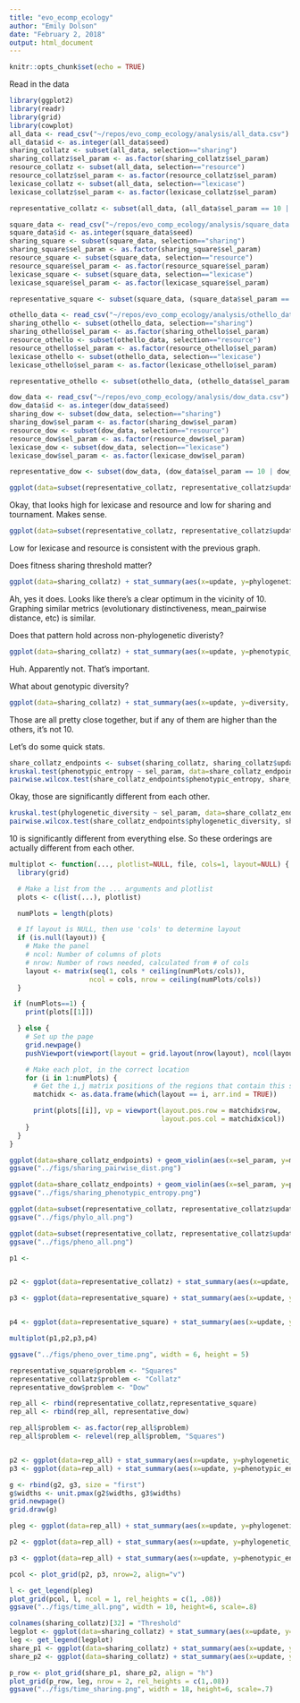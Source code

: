 ```yaml
---
title: "evo_ecomp_ecology"
author: "Emily Dolson"
date: "February 2, 2018"
output: html_document
---
```


```r
knitr::opts_chunk$set(echo = TRUE)
```

Read in the data

```r
library(ggplot2)
library(readr)
library(grid)
library(cowplot)
all_data <- read_csv("~/repos/evo_comp_ecology/analysis/all_data.csv")
all_data$id <- as.integer(all_data$seed)
sharing_collatz <- subset(all_data, selection=="sharing")
sharing_collatz$sel_param <- as.factor(sharing_collatz$sel_param)
resource_collatz <- subset(all_data, selection=="resource")
resource_collatz$sel_param <- as.factor(resource_collatz$sel_param)
lexicase_collatz <- subset(all_data, selection=="lexicase")
lexicase_collatz$sel_param <- as.factor(lexicase_collatz$sel_param)

representative_collatz <- subset(all_data, (all_data$sel_param == 10 | all_data$selection != "sharing") & (all_data$sel_param == -1 | all_data$selection != "lexicase") & (all_data$sel_param == -1 | all_data$selection != "resource") )

square_data <- read_csv("~/repos/evo_comp_ecology/analysis/square_data.csv")
square_data$id <- as.integer(square_data$seed)
sharing_square <- subset(square_data, selection=="sharing")
sharing_square$sel_param <- as.factor(sharing_square$sel_param)
resource_square <- subset(square_data, selection=="resource")
resource_square$sel_param <- as.factor(resource_square$sel_param)
lexicase_square <- subset(square_data, selection=="lexicase")
lexicase_square$sel_param <- as.factor(lexicase_square$sel_param)

representative_square <- subset(square_data, (square_data$sel_param == .1 | square_data$selection != "sharing") & (square_data$sel_param == 11 | square_data$selection != "lexicase") & (square_data$sel_param == 500 | square_data$selection != "resource") )

othello_data <- read_csv("~/repos/evo_comp_ecology/analysis/othello_data.csv")
sharing_othello <- subset(othello_data, selection=="sharing")
sharing_othello$sel_param <- as.factor(sharing_othello$sel_param)
resource_othello <- subset(othello_data, selection=="resource")
resource_othello$sel_param <- as.factor(resource_othello$sel_param)
lexicase_othello <- subset(othello_data, selection=="lexicase")
lexicase_othello$sel_param <- as.factor(lexicase_othello$sel_param)

representative_othello <- subset(othello_data, (othello_data$sel_param == 1 | othello_data$selection != "sharing"))

dow_data <- read_csv("~/repos/evo_comp_ecology/analysis/dow_data.csv")
dow_data$id <- as.integer(dow_data$seed)
sharing_dow <- subset(dow_data, selection=="sharing")
sharing_dow$sel_param <- as.factor(sharing_dow$sel_param)
resource_dow <- subset(dow_data, selection=="resource")
resource_dow$sel_param <- as.factor(resource_dow$sel_param)
lexicase_dow <- subset(dow_data, selection=="lexicase")
lexicase_dow$sel_param <- as.factor(lexicase_dow$sel_param)

representative_dow <- subset(dow_data, (dow_data$sel_param == 10 | dow_data$selection != "sharing"))


```

```r
ggplot(data=subset(representative_collatz, representative_collatz$update == 990)) + geom_violin(aes(x=selection, y=phylogenetic_diversity)) + theme_classic()

```

Okay, that looks high for lexicase and resource and low for sharing and tournament. Makes sense.

```r

ggplot(data=subset(representative_collatz, representative_collatz$update == 990)) + geom_violin(aes(x=selection, y=mrca_depth)) + theme_classic()

```

Low for lexicase and resource is consistent with the previous graph.

Does fitness sharing threshold matter?

```r
ggplot(data=sharing_collatz) + stat_summary(aes(x=update, y=phylogenetic_diversity, group=sel_param, color=sel_param, fill=sel_param), fun.data ="mean_cl_boot", geom = "smooth") + theme_classic() + scale_x_continuous("Update") + scale_y_continuous()
```
Ah, yes it does. Looks like there's a clear optimum in the vicinity of 10. Graphing similar metrics (evolutionary distinctiveness, mean_pairwise distance, etc) is similar.

Does that pattern hold across non-phylogenetic diveristy?

```r
ggplot(data=sharing_collatz) + stat_summary(aes(x=update, y=phenotypic_entropy, group=sel_param, color=sel_param, fill=sel_param), fun.data ="mean_cl_boot", geom = "smooth") + theme_classic() + scale_x_continuous("Update") + scale_y_continuous()
```
Huh. Apparently not. That's important.

What about genotypic diversity?
```r
ggplot(data=sharing_collatz) + stat_summary(aes(x=update, y=diversity, group=sel_param, color=sel_param, fill=sel_param), fun.data ="mean_cl_boot", geom = "smooth") + theme_classic() + scale_x_continuous("Update") + scale_y_continuous()
```
Those are all pretty close together, but if any of them are higher than the others, it's not 10.

Let's do some quick stats.

```r
share_collatz_endpoints <- subset(sharing_collatz, sharing_collatz$update == 990)
kruskal.test(phenotypic_entropy ~ sel_param, data=share_collatz_endpoints)
pairwise.wilcox.test(share_collatz_endpoints$phenotypic_entropy, share_collatz_endpoints$sel_param, p.adjust.method = "bonferroni")
```
Okay, those are significantly different from each other.

```r
kruskal.test(phylogenetic_diversity ~ sel_param, data=share_collatz_endpoints)
pairwise.wilcox.test(share_collatz_endpoints$phylogenetic_diversity, share_collatz_endpoints$sel_param, p.adjust.method = "bonferroni")
```
10 is significantly different from everything else. So these orderings are actually different from each other.

```r
multiplot <- function(..., plotlist=NULL, file, cols=1, layout=NULL) {
  library(grid)

  # Make a list from the ... arguments and plotlist
  plots <- c(list(...), plotlist)

  numPlots = length(plots)

  # If layout is NULL, then use 'cols' to determine layout
  if (is.null(layout)) {
    # Make the panel
    # ncol: Number of columns of plots
    # nrow: Number of rows needed, calculated from # of cols
    layout <- matrix(seq(1, cols * ceiling(numPlots/cols)),
                    ncol = cols, nrow = ceiling(numPlots/cols))
  }

 if (numPlots==1) {
    print(plots[[1]])

  } else {
    # Set up the page
    grid.newpage()
    pushViewport(viewport(layout = grid.layout(nrow(layout), ncol(layout))))

    # Make each plot, in the correct location
    for (i in 1:numPlots) {
      # Get the i,j matrix positions of the regions that contain this subplot
      matchidx <- as.data.frame(which(layout == i, arr.ind = TRUE))

      print(plots[[i]], vp = viewport(layout.pos.row = matchidx$row,
                                      layout.pos.col = matchidx$col))
    }
  }
}

ggplot(data=share_collatz_endpoints) + geom_violin(aes(x=sel_param, y=mean_pairwise_distance, fill=sel_param)) + theme_classic() +theme(legend.position = "none") + scale_x_discrete("Sharing threshold") + scale_y_continuous("Mean pairwise distance")
ggsave("../figs/sharing_pairwise_dist.png")

ggplot(data=share_collatz_endpoints) + geom_violin(aes(x=sel_param, y=phenotypic_entropy, fill=sel_param)) + theme_classic() +theme(legend.position = "none") + scale_x_discrete("Sharing threshold") + scale_y_continuous("Mean pairwise distance")
ggsave("../figs/sharing_phenotypic_entropy.png")

ggplot(data=subset(representative_collatz, representative_collatz$update == 990)) + geom_violin(aes(x=selection, y=phylogenetic_diversity, fill=selection)) + theme_classic() +theme(legend.position = "none") + scale_x_discrete("Selection scheme") + scale_y_continuous("Phylogenetic diversity")
ggsave("../figs/phylo_all.png")

ggplot(data=subset(representative_collatz, representative_collatz$update == 990)) + geom_violin(aes(x=selection, y=phenotypic_entropy, fill=selection)) + theme_classic() +theme(legend.position = "none") + scale_x_discrete("Selection scheme") + scale_y_continuous("Phylogenetic diversity")
ggsave("../figs/pheno_all.png")

p1 <- 


p2 <- ggplot(data=representative_collatz) + stat_summary(aes(x=update, y=phenotypic_entropy, group=selection, color=selection, fill=selection), fun.data ="mean_cl_boot", geom = "smooth") + theme_classic() + scale_x_continuous("Generation") + scale_y_continuous("Phenotypic diversity") + theme(axis.title = element_text(size=18), axis.text = element_text(size=14), legend.text = element_text(size=14), legend.title = element_blank(), legend.position = "none") + scale_color_discrete(labels=c("Lexicase", "Eco-EA", "Sharing", "Tournament")) + scale_fill_discrete(guide="none")

p3 <- ggplot(data=representative_square) + stat_summary(aes(x=update, y=phylogenetic_diversity, group=selection, color=selection, fill=selection), fun.data ="mean_cl_boot", geom = "smooth") + theme_classic() + scale_x_continuous("Generation") + scale_y_continuous("Phylogenetic diversity") + theme(axis.title = element_text(size=18), axis.text = element_text(size=14), legend.text = element_text(size=14), legend.title = element_blank(), legend.position = "none") + scale_color_discrete(labels=c("Lexicase", "Eco-EA", "Sharing", "Tournament")) + scale_fill_discrete(guide="none")


p4 <- ggplot(data=representative_square) + stat_summary(aes(x=update, y=phenotypic_entropy, group=selection, color=selection, fill=selection), fun.data ="mean_cl_boot", geom = "smooth") + theme_classic() + scale_x_continuous("Generation") + scale_y_continuous("Phenotypic diversity") + theme(axis.title = element_text(size=18), axis.text = element_text(size=14), legend.text = element_text(size=14), legend.title = element_blank(), legend.position = "top") + scale_color_discrete(labels=c("Lexicase", "Eco-EA", "Sharing", "Tournament")) + scale_fill_discrete(guide="none")

multiplot(p1,p2,p3,p4)

ggsave("../figs/pheno_over_time.png", width = 6, height = 5)

```
```r

representative_square$problem <- "Squares"
representative_collatz$problem <- "Collatz"
representative_dow$problem <- "Dow"

rep_all <- rbind(representative_collatz,representative_square)
rep_all <- rbind(rep_all, representative_dow)

rep_all$problem <- as.factor(rep_all$problem)
rep_all$problem <- relevel(rep_all$problem, "Squares")


p2 <- ggplot(data=rep_all) + stat_summary(aes(x=update, y=phylogenetic_diversity, group=selection, color=selection, fill=selection), fun.data ="mean_cl_boot", geom = "smooth") + theme_classic() + scale_x_continuous("") + scale_y_continuous("Phylogenetic\ndiversity (1000s)", labels=function(x){x/1000}) + theme(axis.title = element_text(size=16), axis.text = element_text(size=14), legend.text = element_text(size=14), legend.title = element_blank(), legend.position = "none", strip.text = element_text(size=14)) + scale_color_discrete(labels=c("Lexicase", "Eco-EA", "Sharing", "Tournament")) + scale_fill_discrete(guide="none") + facet_wrap(~problem)
p3 <- ggplot(data=rep_all) + stat_summary(aes(x=update, y=phenotypic_entropy, group=selection, color=selection, fill=selection), fun.data ="mean_cl_boot", geom = "smooth") + theme_classic() + scale_x_continuous("Generation") + scale_y_continuous("Phenotypic\ndiversity") + theme(axis.title = element_text(size=16), axis.text = element_text(size=14), legend.text = element_text(size=14), legend.title = element_blank(), legend.position = "none", strip.text = element_text(size=14)) + scale_color_discrete(labels=c("Lexicase", "Eco-EA", "Sharing", "Tournament")) + scale_fill_discrete(guide="none") + facet_wrap(~problem)

g <- rbind(g2, g3, size = "first")
g$widths <- unit.pmax(g2$widths, g3$widths)
grid.newpage()
grid.draw(g)


```
```r
pleg <- ggplot(data=rep_all) + stat_summary(aes(x=update, y=phylogenetic_diversity, group=selection, color=selection, fill=selection), fun.data ="mean_cl_boot", geom = "smooth") + theme_classic() + scale_x_continuous("") + scale_y_continuous("Phylogenetic\ndiversity") + theme(axis.title = element_text(size=18), axis.text = element_text(size=12), legend.text = element_text(size=18), legend.title = element_blank(), legend.position = "bottom", strip.text = element_text(size=18)) + scale_color_discrete(labels=c("Lexicase", "Eco-EA", "Sharing", "Tournament")) + scale_fill_discrete(guide="none") + facet_wrap(~problem)

p2 <- ggplot(data=rep_all) + stat_summary(aes(x=update, y=phylogenetic_diversity, group=selection, color=selection, fill=selection), fun.data ="mean_cl_boot", geom = "smooth") + theme_classic() + scale_x_continuous("") + scale_y_continuous("Phylogenetic\ndiversity (1000s)", labels=function(x){x/1000}) + theme(axis.title = element_text(size=20), axis.text = element_text(size=12), legend.text = element_text(size=18), legend.title = element_blank(), legend.position = "none", strip.text = element_text(size=20)) + scale_color_discrete(labels=c("Lexicase", "Eco-EA", "Sharing", "Tournament")) + scale_fill_discrete(guide="none") + facet_wrap(~problem)

p3 <- ggplot(data=rep_all) + stat_summary(aes(x=update, y=phenotypic_entropy, group=selection, color=selection, fill=selection), fun.data ="mean_cl_boot", geom = "smooth") + theme_classic() + scale_x_continuous("Generation") + scale_y_continuous("Phenotypic\ndiversity") + theme(axis.title = element_text(size=20), axis.text = element_text(size=12), legend.text = element_text(size=18), legend.title = element_blank(), legend.position = "none", strip.text = element_text(size=20)) + scale_color_discrete(labels=c("Lexicase", "Eco-EA", "Sharing", "Tournament")) + scale_fill_discrete(guide="none") + facet_wrap(~problem)

pcol <- plot_grid(p2, p3, nrow=2, align="v")

l <- get_legend(pleg)
plot_grid(pcol, l, ncol = 1, rel_heights = c(1, .08))
ggsave("../figs/time_all.png", width = 10, height=6, scale=.8)

```

```r


colnames(sharing_collatz)[32] = "Threshold"
legplot <- ggplot(data=sharing_collatz) + stat_summary(aes(x=update, y=phenotypic_entropy, group=Threshold, color=Threshold, fill=Threshold), fun.data ="mean_cl_boot", geom = "smooth") + theme_classic() + scale_x_continuous("Generation") + scale_y_continuous("Phenotypic diversity") + theme(axis.title = element_text(size=20), axis.text = element_text(size=12), legend.title = element_text(size=18), legend.text = element_text(size=18), legend.position = "bottom", strip.text = element_text(size=20)) + scale_color_discrete("Sharing theshold") + scale_fill_discrete(guide="none")
leg <- get_legend(legplot)
share_p1 <- ggplot(data=sharing_collatz) + stat_summary(aes(x=update, y=phenotypic_entropy, group=Threshold, color=Threshold, fill=Threshold), fun.data ="mean_cl_boot", geom = "smooth") + theme_classic() + scale_x_continuous("Generation") + scale_y_continuous("Phenotypic diversity") + theme(axis.title = element_text(size=22), axis.text = element_text(size=14), legend.text = element_text(size=20), legend.title = element_blank(), legend.position = "none", strip.text = element_text(size=20))
share_p2 <- ggplot(data=sharing_collatz) + stat_summary(aes(x=update, y=phylogenetic_diversity, group=Threshold, color=Threshold, fill=Threshold), fun.data ="mean_cl_boot", geom = "smooth") + theme_classic() + scale_x_continuous("Generation") + scale_y_continuous("Phylogenetic diversity\n(1000s)", labels=function(d){d/1000}) + theme(axis.title = element_text(size=22), axis.text = element_text(size=14), legend.text = element_text(size=20), legend.title = element_blank(), legend.position = "none", strip.text = element_text(size=20))

p_row <- plot_grid(share_p1, share_p2, align = "h")
plot_grid(p_row, leg, nrow = 2, rel_heights = c(1,.08))
ggsave("../figs/time_sharing.png", width = 18, height=6, scale=.7)

```

